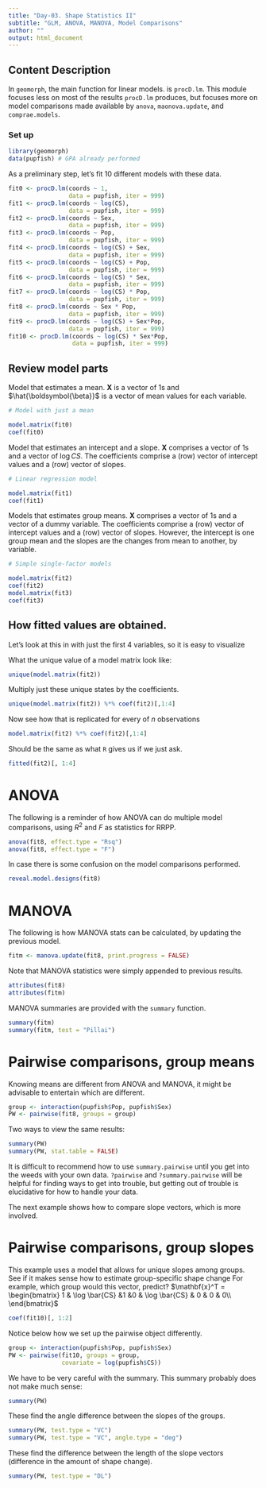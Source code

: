 ```yaml
---
title: "Day-03. Shape Statistics II"
subtitle: "GLM, ANOVA, MANOVA, Model Comparisons"
author: ""
output: html_document
---
```


## **Content Description**

In `geomorph`, the main function for linear models. is `procD.lm`.  This module focuses less on most of the results `procD.lm` produces, but focuses more on model comparisons made available by `anova`, `maonova.update`, and `comprae.models`.

### Set up

```r
library(geomorph)
data(pupfish) # GPA already performed
```

As a preliminary step, let's fit 10 different models with these data.

```r

fit0 <- procD.lm(coords ~ 1, 
                 data = pupfish, iter = 999)
fit1 <- procD.lm(coords ~ log(CS), 
                 data = pupfish, iter = 999)
fit2 <- procD.lm(coords ~ Sex, 
                 data = pupfish, iter = 999)
fit3 <- procD.lm(coords ~ Pop, 
                 data = pupfish, iter = 999)
fit4 <- procD.lm(coords ~ log(CS) + Sex, 
                 data = pupfish, iter = 999)
fit5 <- procD.lm(coords ~ log(CS) + Pop, 
                 data = pupfish, iter = 999)
fit6 <- procD.lm(coords ~ log(CS) * Sex, 
                 data = pupfish, iter = 999)
fit7 <- procD.lm(coords ~ log(CS) * Pop, 
                 data = pupfish, iter = 999)
fit8 <- procD.lm(coords ~ Sex * Pop, 
                 data = pupfish, iter = 999)
fit9 <- procD.lm(coords ~ log(CS) + Sex*Pop, 
                 data = pupfish, iter = 999)
fit10 <- procD.lm(coords ~ log(CS) * Sex*Pop, 
                  data = pupfish, iter = 999)

```

## Review model parts


Model that estimates a mean.  $\mathbf{X}$ is a vector of 1s and $\hat{\boldsymbol{\beta}}$ is a vector of mean values for each variable.

```r
# Model with just a mean

model.matrix(fit0)
coef(fit0)
```

Model that estimates an intercept and a slope.  $\mathbf{X}$ comprises a vector of 1s and a vector of $\log CS$.  The coefficients comprise a (row) vector of intercept values and a (row) vector of slopes.

```r
# Linear regression model

model.matrix(fit1)
coef(fit1)
```

Models that estimates group means.  $\mathbf{X}$ comprises a vector of 1s and a vector of a dummy variable.  The coefficients comprise a (row) vector of intercept values and a (row) vector of slopes.  However, the intercept is one group mean and the slopes are the changes from mean to another, by variable.

```r
# Simple single-factor models

model.matrix(fit2)
coef(fit2)
model.matrix(fit3)
coef(fit3)
```


## How fitted values are obtained.

Let's look at this in with just the first 4 variables, so it is easy to visualize

What the unique value of a model matrix look like:

```r
unique(model.matrix(fit2))
```

Multiply just these unique states by the coefficients.
```r
unique(model.matrix(fit2)) %*% coef(fit2)[,1:4]
```

Now see how that is replicated for every of $n$ observations

```r
model.matrix(fit2) %*% coef(fit2)[,1:4]
```

Should be the same as what `R` gives us if we just ask.

```r
fitted(fit2)[, 1:4]
```

# ANOVA

The following is a reminder of how ANOVA can do multiple model comparisons, using $R^2$ and $F$ as statistics for RRPP.

```r
anova(fit8, effect.type = "Rsq")
anova(fit8, effect.type = "F")
```

In case there is some confusion on the model comparisons performed.

```r
reveal.model.designs(fit8)
```


# MANOVA


The following is how MANOVA stats can be calculated, by updating the previous model.

```r
fitm <- manova.update(fit8, print.progress = FALSE)
```

Note that MANOVA statistics were simply appended to previous results.

```r
attributes(fit8)
attributes(fitm)
```

MANOVA summaries are provided with the `summary` function.

```r
summary(fitm)
summary(fitm, test = "Pillai")
```


# Pairwise comparisons, group means

Knowing means are different from ANOVA and MANOVA, it might be advisable to entertain which are different.

```r
group <- interaction(pupfish$Pop, pupfish$Sex)
PW <- pairwise(fit8, groups = group)

```

Two ways to view the same results:
```r
summary(PW)
summary(PW, stat.table = FALSE)
```

It is difficult to recommend how to use `summary.pairwise` until you get into the weeds with your own data.  `?pairwise` and `?summary.pairwise` will be helpful for finding ways to get into trouble, but getting out of trouble is elucidative for how to handle your data.

The next example shows how to compare slope vectors, which is more involved.

# Pairwise comparisons, group slopes

This example uses a model that allows for unique slopes among groups.  See if it makes sense how to estimate group-specific shape change  For example, which group would this vector, predict?  $\mathbf{x}^T = \begin{bmatrix} 1 & \log \bar{CS} &1 &0 & \log \bar{CS} & 0 & 0 & 0\\ \end{bmatrix}$

```r
coef(fit10)[, 1:2]
```

Notice below how we set up the pairwise object differently.

```R
group <- interaction(pupfish$Pop, pupfish$Sex)
PW <- pairwise(fit10, groups = group, 
               covariate = log(pupfish$CS))
```

We have to be very careful with the summary.  This summary probably does not make much sense:
```r
summary(PW)
```

These find the angle difference between the slopes of the groups.
```r
summary(PW, test.type = "VC")
summary(PW, test.type = "VC", angle.type = "deg")
```

These find the difference between the length of the slope vectors (difference in the amount of shape change).
```r
summary(PW, test.type = "DL")

```
